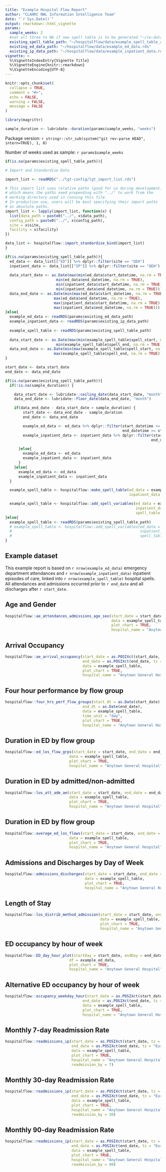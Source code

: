 ```yaml
---
title: "Example Hospital Flow Report"
author: "CLAHRC NWL Information Intelligence Team"
date: "`r Sys.Date()`"
output: rmarkdown::html_vignette
params:
  sample_weeks: 2
  #set all three to NA if new spell table is to be generated "~/cw-data/spell_table_cw_20190902_b7fae6f7.rds"
  existing_spell_table_path: "~/hospitalflow/data/example_spell_table_add_vars.rds"
  existing_ed_data_path: "~/hospitalflow/data/example_ed_data.rds"
  existing_ip_data_path: "~/hospitalflow/data/example_inpatient_data.rds"
vignette: >
  %\VignetteIndexEntry{Vignette Title}
  %\VignetteEngine{knitr::rmarkdown}
  %\VignetteEncoding{UTF-8}
---
```


```r
knitr::opts_chunk$set(
  collapse = TRUE,
  comment = "#>",
  echo = FALSE,
  warning = FALSE,
  message = FALSE
)

library(magrittr)

sample_duration <- lubridate::duration(params$sample_weeks, "weeks")
```

Package version: `r stringr::str_sub(system("git rev-parse HEAD", intern=TRUE), 1, 8)`

Number of weeks used as sample: `r params$sample_weeks`

```r
if(is.na(params$existing_spell_table_path)){

# Import and Standardise Data

import_list <- readRDS("../lgt-config/lgt_import_list.rds")

# This import list uses relative paths (good for us during development)
# which means the paths need prepending with "../" to work from the
# working directory used in running this file.
# In production use, users will be best specifying their import paths
# as absolute paths.
import_list <- lapply(import_list, function(x) {
  list(data_path = paste0("../", x$data_path),
  config_path = paste0("../", x$config_path),
  site = x$site,
  facility = x$facility)
})

data_list <- hospitalflow::import_standardise_bind(import_list)
}
```

```r
if(is.na(params$existing_spell_table_path)){
  ed_data <- data_list[["ED"]] %>% dplyr::filter(site == "QEH")
  inpatient_data <- data_list[["IP"]] %>% dplyr::filter(site == "QEH")
  
  data_start_date <- as.Date(max(min(ed_data$start_datetime, na.rm = TRUE),
                       min(ed_data$end_datetime, na.rm = TRUE),
                       min(inpatient_data$start_datetime, na.rm = TRUE),
                       min(inpatient_data$end_datetime, na.rm = TRUE)))
  data_end_date <- as.Date(min(max(ed_data$start_datetime, na.rm = TRUE),
                      max(ed_data$end_datetime, na.rm = TRUE),
                      max(inpatient_data$start_datetime, na.rm = TRUE),
                      max(inpatient_data$end_datetime, na.rm = TRUE)))
}else{
  example_ed_data <- readRDS(params$existing_ed_data_path)
  example_inpatient_data <- readRDS(params$existing_ip_data_path)
  
  example_spell_table <- readRDS(params$existing_spell_table_path)
  
  data_start_date <- as.Date(max(min(example_spell_table$spell_start, na.rm = TRUE),
                       min(example_spell_table$spell_end, na.rm = TRUE)))
  data_end_date <- as.Date(min(max(example_spell_table$spell_start, na.rm = TRUE),
                      max(example_spell_table$spell_end, na.rm = TRUE)))
}

start_date <- data_start_date
end_date <- data_end_date

if(is.na(params$existing_spell_table_path)){
  if(!is.na(sample_duration)) {

    data_start_date <- lubridate::ceiling_date(data_start_date, "month")
    data_end_date <- lubridate::floor_date(data_end_date, "month")

    if(data_end_date - data_start_date > sample_duration) {
        start_date <- data_end_date - sample_duration
        end_date <- data_end_date

        example_ed_data <- ed_data %>% dplyr::filter(start_datetime <= end_date,
                                                     end_datetime >= start_date)
        example_inpatient_data <- inpatient_data %>% dplyr::filter(start_datetime <= end_date,
                                                                  end_datetime >= start_date)

      }else{
        example_ed_data <- ed_data
        example_inpatient_data <- inpatient_data
      }
    }else{
      example_ed_data <- ed_data
      example_inpatient_data <- inpatient_data
  }

  example_spell_table <- hospitalflow::make_spell_table(ed_data = example_ed_data,
                                                        inpatient_data = example_inpatient_data)

  example_spell_table <- hospitalflow::add_spell_variables(ed_data = example_ed_data,
                                                           inpatient_data = example_inpatient_data,
                                                           spell_table = example_spell_table)
}else{
  example_spell_table <- readRDS(params$existing_spell_table_path)
  # example_spell_table <- hospitalflow::add_spell_variables(ed_data = example_ed_data,
  #                                                          inpatient_data = example_inpatient_data,
  #                                                          spell_table = example_spell_table)
}

```
## Example dataset
This example report is based on `r nrow(example_ed_data)` emergency department attendances and `r nrow(example_inpatient_data)` inpatient episodes of care, linked into `r nrow(example_spell_table)` hospital spells. All attendances and admissions occurred prior to `r end_date` and all discharges after `r start_date`.

## Age and Gender

```r
hospitalflow::ae_attendances_admissions_age_sex(start_date = start_date, end_date = end_date,
                                                data = example_spell_table,
                                                plot_chart = TRUE,
                                                hospital_name = "Anytown General Hospital")
```

## Arrival Occupancy

```r
hospitalflow::ae_arrival_occupancy(start_date = as.POSIXct(start_date, tz = "Europe/London"),
                                   end_date = as.POSIXct(end_date, tz = "Europe/London"),
                                   data = example_spell_table,
                                   plot_chart = TRUE,
                                   hospital_name = "Anytown General Hospital")
```

## Four hour performance by flow group

```r
hospitalflow::four_hrs_perf_flow_groups(start_dt = as.Date(start_date),
                                   end_dt = as.Date(end_date),
                                   data = example_spell_table,
                                   time_unit = "day",
                                   plot_chart = TRUE,
                                   hospital_name = "Anytown General Hospital")
```

## Duration in ED by flow group

```r
hospitalflow::ed_los_flow_grps(start_date = start_date, end_date = end_date,
                             data = example_spell_table,
                             plot_chart = TRUE,
                             hospital_name = "Anytown General Hospital")
```



## Duration in ED by admitted/non-admitted

```r
hospitalflow::los_att_adm_ae(start_date = start_date, end_date = end_date,
                             data = example_spell_table,
                             plot_chart = TRUE,
                             hospital_name = "Anytown General Hospital")
```

## Duration in ED by flow group

```r
hospitalflow::average_ed_los_flows(start_date = start_date, end_date = end_date,
                             data = example_spell_table,
                             plot_chart = TRUE,
                             hospital_name = "Anytown General Hospital")
```



## Admissions and Discharges by Day of Week


```r
hospitalflow::admissions_discharges(start_date = start_date, end_date = end_date,
                                    data = example_spell_table,
                                    plot_chart = TRUE,
                                    hospital_name = "Anytown General Hospital")
```


## Length of Stay

```r
hospitalflow::los_distrib_method_admission(start_date = start_date, end_date = end_date,
                                           data = example_spell_table,
                                           plot_chart = TRUE,
                                           hospital_name = "Anytown General Hospital")
```

## ED occupancy by hour of week

```r
hospitalflow::ED_day_hour_plot(startDay = start_date, endDay = end_date,
                             df = example_ed_data,
                             plot_chart = TRUE,
                             hospital_name = "Anytown General Hospital")
```

## Alternative ED occupancy by hour of week
```r
hospitalflow::occupancy_weekday_hour(start_date = as.POSIXct(start_date, tz = "Europe/London"),
                                   end_date = as.POSIXct(end_date, tz = "Europe/London"),
                                   data = example_spell_table,
                                   plot_chart = TRUE,
                                   hospital_name = "Anytown General Hospital")
```

## Monthly 7-day Readmission Rate
```r
hospitalflow::readmissions_ip(start_date = as.POSIXct(start_date, tz = "Europe/London"),
                              end_date = as.POSIXct(end_date, tz = "Europe/London"),
                              data = example_spell_table,
                              plot_chart = TRUE,
                              hospital_name = "Anytown General Hospital",
                              readmission_by = 7)
```

## Monthly 30-day Readmission Rate
```r
hospitalflow::readmissions_ip(start_date = as.POSIXct(start_date, tz = "Europe/London"),
                              end_date = as.POSIXct(end_date, tz = "Europe/London"),
                              data = example_spell_table,
                              plot_chart = TRUE,
                              hospital_name = "Anytown General Hospital",
                              readmission_by = 30)
```

## Monthly 90-day Readmission Rate
```r
hospitalflow::readmissions_ip(start_date = as.POSIXct(start_date, tz = "Europe/London"),
                              end_date = as.POSIXct(end_date, tz = "Europe/London"),
                              data = example_spell_table,
                              plot_chart = TRUE,
                              hospital_name = "Anytown General Hospital",
                              readmission_by = 90)
```
